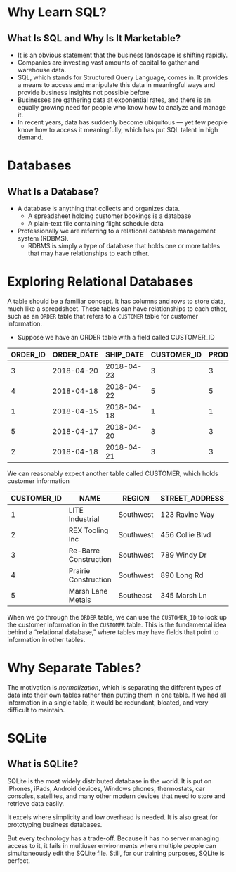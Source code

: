 # Why Learn SQL?
## What Is SQL and Why Is It Marketable?

- It is an obvious statement that the business landscape is shifting rapidly.
- Companies are investing vast amounts of capital to gather and warehouse data.
- SQL, which stands for Structured Query Language, comes in. It provides a means to access and manipulate this data in meaningful ways and provide business insights not possible before.
- Businesses are gathering data at exponential rates, and there is an equally growing need for people who know how to analyze and manage it.
- In recent years, data has suddenly become ubiquitous — yet few people know how to access it meaningfully, which has put SQL talent in high demand.

# Databases
## What Is a Database?

- A database is anything that collects and organizes data.
  - A spreadsheet holding customer bookings is a database
  - A plain-text file containing flight schedule data
- Professionally we are referring to a relational database management system (RDBMS).
  - RDBMS is simply a type of database that holds one or more tables that may have relationships to each other.

# Exploring Relational Databases

A table should be a familiar concept. It has columns and rows to store data, much like a spreadsheet. These tables can have relationships to each other, such as an `ORDER` table that refers to a `CUSTOMER` table for customer information.

- Suppose we have an ORDER table with a field called CUSTOMER_ID


| ORDER_ID | ORDER_DATE | SHIP_DATE  | CUSTOMER_ID | PRODUCT_ID | ORDER_QTY | SHIPPED |
|----------|------------|------------|-------------|------------|-----------|---------|
| 3        | 2018-04-20 | 2018-04-23 | 3           | 3          | 300       | false   |
| 4        | 2018-04-18 | 2018-04-22 | 5           | 5          | 375       | false   |
| 1        | 2018-04-15 | 2018-04-18 | 1           | 1          | 450       | false   |
| 5        | 2018-04-17 | 2018-04-20 | 3           | 3          | 500       | false   |
| 2        | 2018-04-18 | 2018-04-21 | 3           | 3          | 600       | false   |



We can reasonably expect another table called CUSTOMER, which holds customer information

| CUSTOMER_ID | NAME                  | REGION    | STREET_ADDRESS  | CITY     | STATE | ZIP   |
|-------------|-----------------------|-----------|-----------------|----------|-------|-------|
| 1           | LITE Industrial       | Southwest | 123 Ravine Way  | Irving   | TX    | 75014 |
| 2           | REX Tooling Inc       | Southwest | 456 Collie Blvd | Dallas   | TX    | 75201 |
| 3           | Re-Barre Construction | Southwest | 789 Windy Dr    | Irving   | TX    | 75032 |
| 4           | Prairie Construction  | Southwest | 890 Long Rd     | Moore    | OK    | 62104 |
| 5           | Marsh Lane Metals     | Southeast | 345 Marsh Ln    | Avondale | LA    | 79782 |



When we go through the `ORDER` table, we can use the `CUSTOMER_ID` to look up the customer information in the `CUSTOMER` table. This is the fundamental idea behind a “relational database,” where tables may have fields that point to information in other tables.



# Why Separate Tables?

The motivation is _normalization_, which is separating the different types of data into their own tables rather than putting them in one table. If we had all information in a single table, it would be redundant, bloated, and very difficult to maintain.


# SQLite
## What is SQLite?

SQLite is the most widely distributed database in the world. It is put on iPhones, iPads, Android devices, Windows phones, thermostats, car consoles, satellites, and many other modern devices that need to store and retrieve data easily.

It excels where simplicity and low overhead is needed. It is also great for prototyping business databases.

But every technology has a trade-off. Because it has no server managing access to it, it fails in multiuser environments where multiple people can simultaneously edit the SQLite file. Still, for our training purposes, SQLite is perfect.
